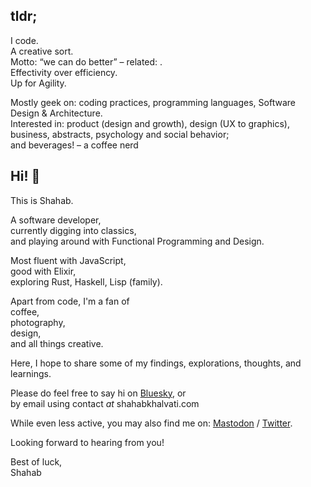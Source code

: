 
## tldr;

I code.  
A creative sort.  
Motto: “we can do better” – related: <ExternalLink title="The Song of Significance" href="https://seths.blog/song/" />.  
Effectivity over efficiency.  
Up for <Link href="/post/on-agility">Agility</Link>.

Mostly geek on: coding practices, programming languages, Software Design & Architecture.  
Interested in: product (design and growth), design (UX to graphics), business, abstracts, psychology and social behavior;  
and beverages! – a coffee nerd

## Hi! 👋

This is Shahab.

A software developer,  
currently digging into classics,  
and playing around with Functional Programming and Design.

Most fluent with JavaScript,  
good with Elixir,  
exploring Rust, Haskell, Lisp (family).

Apart from code, I'm a fan of  
coffee,  
photography,  
design,  
and all things creative.

Here, I hope to share some of my findings, explorations, thoughts, and learnings.

Please do feel free to say hi on [Bluesky](https://bsky.app/profile/shahabkhalvati.com), or  
by email using contact _at_ shahabkhalvati.com

While even less active, you may also find me on:
[Mastodon](https://mastodon.social/@shahab?remote_follow=1) / [Twitter](https://twitter.com/shahabkhalvati).

Looking forward to hearing from you!

Best of luck,  
Shahab
